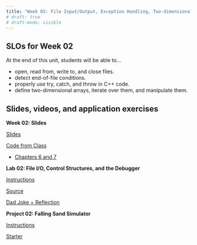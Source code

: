 ```yaml
---
title: "Week 02: File Input/Output, Exception Handling, Two-dimensional Arrays"
# draft: true
# draft-mode: visible
---
```


## SLOs for Week 02

At the end of this unit, students will be able to...

-   open, read from, write to, and close files.
-   detect end-of-file conditions.
-   properly use try, catch, and throw in C++ code.
-   define two-dimensional arrays, iterate over them, and manipulate them.

## Slides, videos, and application exercises

:::::: slide-deck
**Week 02: Slides**

::: slides
[Slides](https://docs.google.com/presentation/d/139fGoEzMcGycckESU3UlmyPdpwa0e93m95YBBCK-IWw/edit?usp=sharing){target="_blank"}
:::

::: source
[Code from Class](https://calvincollege-my.sharepoint.com/:f:/g/personal/vtn2_calvin_edu/Eo1D4OQEyclJux96KZoZlVIBY4ktPhJFxY8nFxSsuSJw9g?e=k2OPt9)
:::

::: reading
-   [Chapters 6 and 7](https://runestone.academy/runestone/books/published/cpp4python/index.html){target="_blank"}
:::

```{=html}
<!-- ::: video
[Video](https://youtu.be/_YqEHZccujc)
:::
-->
```
::::::

<!-- ## Lab -->

:::::: lab
**Lab 02: File I/O, Control Structures, and the Debugger**

::: instructions
[Instructions](/labs/lab02.qmd)
:::

::: starter
[Source](https://classroom.github.com/a/IMRJTNWa){target="_blank"}
:::

::: slides
[Dad Joke + Reflection](){target="_blank"}
:::
::::::

<!-- ## Homework assignments -->

::::: homework
**Project 02: Falling Sand Simulator**

::: instructions
[Instructions](/projects/proj02.qmd)
:::

::: starter
[Starter](https://classroom.github.com/a/JaSGfM0T){target="_blank"}
:::
:::::

```{=html}
<!-- ::: exam
**POGIL**

-   [Array Addressing](https://docs.google.com/document/d/1myVaJT3i1hECM4BHs9LpbLz3a3heVPp6SJiEjoEvG_M/edit?tab=t.0#heading=h.im9274hm9wa0){target="_blank"} ([Answers](https://drive.google.com/file/d/1mn5yCzIJuURMiP3MOtO9amEQzUVAQCQZ/view?usp=sharing){target="_blank"})
-   [Parameter Passing](https://docs.google.com/document/d/125hbFPo5PVcuGQ9pq4io23jns2kOEkfjo71S9WOkfjQ/edit){target="_blank"} ([Answers](https://drive.google.com/file/d/1rPum6ihNwUKRJpZBSTQF8v7QKfOdog11/view?usp=drive_link){target="_blank"})
::: -->
```

```{=html}
<!-- ::: application-exercise
**First dataviz**

> **Option 1 - UN Votes**
>
> ::: source
> [Source](https://github.com/rstudio-education/datascience-box/tree/master/course-materials/application-exercises/ae-01a-un-votes/unvotes.qmd)
> :::
>
> ::: video
> [Video](https://youtu.be/r-uTBEclM1E)
> :::

> **Option 2 - COVID-19**
>
> ::: source
> [Source](https://github.com/rstudio-education/datascience-box/blob/master/course-materials/application-exercises/ae-01b-covid/covid.qmd)
> :::
::: -->
```

```{=html}
<!-- ::: guest-lecture
**Alberto Cairo - How charts lie**

::: video
[Video](https://youtu.be/Low28hx4wyk)
:::
::: -->
```